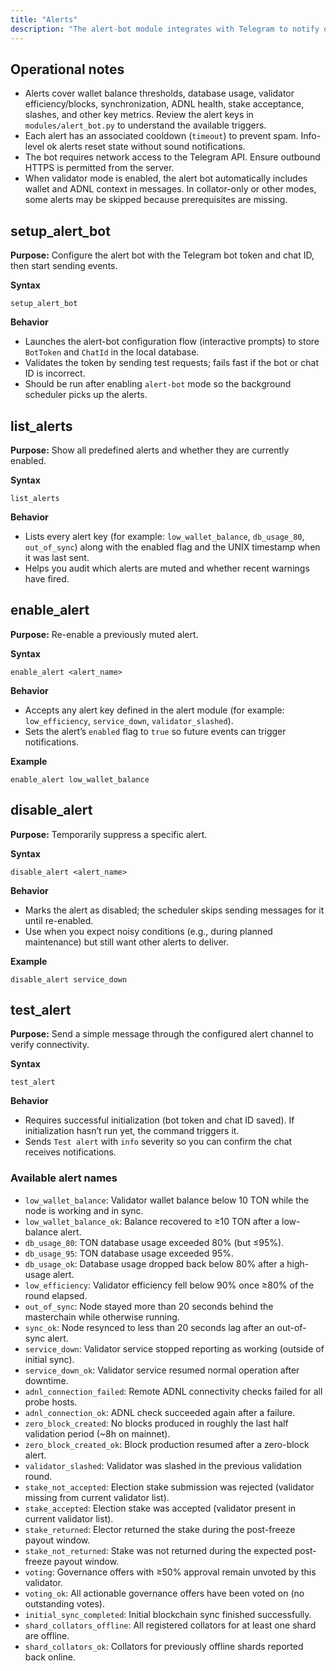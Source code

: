 ```yaml
---
title: "Alerts"
description: "The alert-bot module integrates with Telegram to notify operators about node issues. The commands below help you configure, inspect, and test alerts."
---
```


## Operational notes

- Alerts cover wallet balance thresholds, database usage, validator efficiency/blocks, synchronization, ADNL health, stake acceptance, slashes, and other key metrics. Review the alert keys in `modules/alert_bot.py` to understand the available triggers.
- Each alert has an associated cooldown (`timeout`) to prevent spam. Info-level ok alerts reset state without sound notifications.
- The bot requires network access to the Telegram API. Ensure outbound HTTPS is permitted from the server.
- When validator mode is enabled, the alert bot automatically includes wallet and ADNL context in messages. In collator-only or other modes, some alerts may be skipped because prerequisites are missing.

## setup\_alert\_bot

**Purpose:** Configure the alert bot with the Telegram bot token and chat ID, then start sending events.

**Syntax**

```mytonctrl
setup_alert_bot
```

**Behavior**

- Launches the alert-bot configuration flow (interactive prompts) to store `BotToken` and `ChatId` in the local database.
- Validates the token by sending test requests; fails fast if the bot or chat ID is incorrect.
- Should be run after enabling `alert-bot` mode so the background scheduler picks up the alerts.

## list\_alerts

**Purpose:** Show all predefined alerts and whether they are currently enabled.

**Syntax**

```mytonctrl
list_alerts
```

**Behavior**

- Lists every alert key (for example: `low_wallet_balance`, `db_usage_80`, `out_of_sync`) along with the enabled flag and the UNIX timestamp when it was last sent.
- Helps you audit which alerts are muted and whether recent warnings have fired.

## enable\_alert

**Purpose:** Re-enable a previously muted alert.

**Syntax**

```mytonctrl
enable_alert <alert_name>
```

**Behavior**

- Accepts any alert key defined in the alert module (for example: `low_efficiency`, `service_down`, `validator_slashed`).
- Sets the alert’s `enabled` flag to `true` so future events can trigger notifications.

**Example**

```mytonctrl
enable_alert low_wallet_balance
```

## disable\_alert

**Purpose:** Temporarily suppress a specific alert.

**Syntax**

```mytonctrl
disable_alert <alert_name>
```

**Behavior**

- Marks the alert as disabled; the scheduler skips sending messages for it until re-enabled.
- Use when you expect noisy conditions (e.g., during planned maintenance) but still want other alerts to deliver.

**Example**

```mytonctrl
disable_alert service_down
```

## test\_alert

**Purpose:** Send a simple message through the configured alert channel to verify connectivity.

**Syntax**

```mytonctrl
test_alert
```

**Behavior**

- Requires successful initialization (bot token and chat ID saved). If initialization hasn’t run yet, the command triggers it.
- Sends `Test alert` with `info` severity so you can confirm the chat receives notifications.

### Available alert names

- `low_wallet_balance`: Validator wallet balance below 10 TON while the node is working and in sync.
- `low_wallet_balance_ok`: Balance recovered to ≥10 TON after a low-balance alert.
- `db_usage_80`: TON database usage exceeded 80% (but ≤95%).
- `db_usage_95`: TON database usage exceeded 95%.
- `db_usage_ok`: Database usage dropped back below 80% after a high-usage alert.
- `low_efficiency`: Validator efficiency fell below 90% once ≥80% of the round elapsed.
- `out_of_sync`: Node stayed more than 20 seconds behind the masterchain while otherwise running.
- `sync_ok`: Node resynced to less than 20 seconds lag after an out-of-sync alert.
- `service_down`: Validator service stopped reporting as working (outside of initial sync).
- `service_down_ok`: Validator service resumed normal operation after downtime.
- `adnl_connection_failed`: Remote ADNL connectivity checks failed for all probe hosts.
- `adnl_connection_ok`: ADNL check succeeded again after a failure.
- `zero_block_created`: No blocks produced in roughly the last half validation period (\~8h on mainnet).
- `zero_block_created_ok`: Block production resumed after a zero-block alert.
- `validator_slashed`: Validator was slashed in the previous validation round.
- `stake_not_accepted`: Election stake submission was rejected (validator missing from current validator list).
- `stake_accepted`: Election stake was accepted (validator present in current validator list).
- `stake_returned`: Elector returned the stake during the post-freeze payout window.
- `stake_not_returned`: Stake was not returned during the expected post-freeze payout window.
- `voting`: Governance offers with ≥50% approval remain unvoted by this validator.
- `voting_ok`: All actionable governance offers have been voted on (no outstanding votes).
- `initial_sync_completed`: Initial blockchain sync finished successfully.
- `shard_collators_offline`: All registered collators for at least one shard are offline.
- `shard_collators_ok`: Collators for previously offline shards reported back online.

